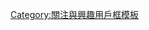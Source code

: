 {{Userbox
  |border-c = #000000
  |border-s = 1
  |id-c     = #FFFFFF
  |id-s     = 12
  |id-fc    = #000000
  |info-c   = #C7DEE2
  |info-s   = 8
  |info-fc  = #404040
  |id       = [[File:BUS1.JPG]]
  |info     = 這位用戶是個'''[[聯營公車]]'''迷。
}}</div><includeonly>[[Category:聯營公車迷維基人|{{PAGENAME}}]]</includeonly>
<noinclude>[[Category:關注與興趣用戶框模板]]</noinclude>